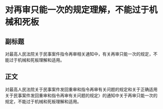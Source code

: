 # 对再审只能一次的规定理解，不能过于机械和死板
## 副标题
对最高人民法院关于民事案件指令再审相关通知中，有关再审只能一次的规定，不能过于机械和死板理解和适用。
## 正文
对最高人民法院关于民事案件发回重审和指令再审有关问题的规定和关于正确适用关于民事案件发回重审和指令再审有关问题的规定〉的通知中关于再审只能一次的规定，不能过于机械和死板理解和适用。
